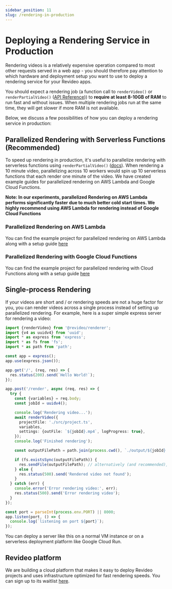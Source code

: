 ```yaml
---
sidebar_position: 11
slug: /rendering-in-production
---
```


# Deploying a Rendering Service in Production

Rendering videos is a relatively expensive operation compared to most other
requests served in a web app - you should therefore pay attention to which
hardware and deployment setup you want to use to deploy a rendering service for
your Revideo apps.

You should expect a rendering job (a function call to `renderVideo()` or
`renderPartialVideo()` ([API Reference](/api/renderer/renderVideo))) to
**require at least 8-10GB of RAM** to run fast and without issues. When multiple
rendering jobs run at the same time, they will get slower if more RAM is not
available.

Below, we discuss a few possibilities of how you can deploy a rendering service
in production:

## Parallelized Rendering with Serverless Functions (Recommended)

To speed up rendering in production, it's useful to parallelize rendering with
serverless functions using `renderPartialVideo()`
([docs](https://docs.re.video/renderer/renderPartialVideo)). When rendering a 10
minute video, parallelizing across 10 workers would spin up 10 serverless
functions that each render one minute of the video. We have created example
guides for parallelized rendering on AWS Lambda and Google Cloud Functions.

**Note: In our experiments, parallelized Rendering on AWS Lambda performs
significantly faster due to much better cold start times. We highly recommend
using AWS Lambda for rendering instead of Google Cloud Functions**

### Parallelized Rendering on AWS Lambda

You can find the example project for parallelized rendering on AWS Lambda along
with a setup guide
[here](https://github.com/redotvideo/examples/tree/main/parallelized-aws-lambda)

### Parallelized Rendering with Google Cloud Functions

You can find the example project for parallelized rendering with Cloud Functions
along with a setup guide
[here](https://github.com/redotvideo/examples/tree/main/google-cloud-run-parallelized)

## Single-process Rendering

If your videos are short and / or rendering speeds are not a huge factor for
you, you can render videos across a single process instead of setting up
parallelized rendering. For example, here is a super simple express server for
rendering a video:

```ts
import {renderVideo} from '@revideo/renderer';
import {v4 as uuidv4} from 'uuid';
import * as express from 'express';
import * as fs from 'fs';
import * as path from 'path';

const app = express();
app.use(express.json());

app.get('/', (req, res) => {
  res.status(200).send(`Hello World!`);
});

app.post('/render', async (req, res) => {
  try {
    const {variables} = req.body;
    const jobId = uuidv4();

    console.log('Rendering video...');
    await renderVideo({
      projectFile: './src/project.ts',
      variables,
      settings: {outFile: `${jobId}.mp4`, logProgress: true},
    });
    console.log('Finished rendering');

    const outputFilePath = path.join(process.cwd(), `./output/${jobId}.mp4`);

    if (fs.existsSync(outputFilePath)) {
      res.sendFile(outputFilePath); // alternatively (and recommended), upload file to a bucket
    } else {
      res.status(500).send('Rendered video not found');
    }
  } catch (err) {
    console.error('Error rendering video:', err);
    res.status(500).send('Error rendering video');
  }
});

const port = parseInt(process.env.PORT) || 8000;
app.listen(port, () => {
  console.log(`listening on port ${port}`);
});
```

You can deploy a server like this on a normal VM instance or on a serverless
deployment platform like Google Cloud Run.

## Revideo platform

We are building a cloud platform that makes it easy to deploy Revideo projects
and uses infrastructure optimized for fast rendering speeds. You can sign up to
its waitlist [here](https://tally.so/r/mOz4GK).
